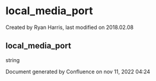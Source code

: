 
# local_media_port 

 Created by  Ryan Harris, last modified on 2018.02.08

## local_media_port

string

Document generated by Confluence on nov 11, 2022 04:24
